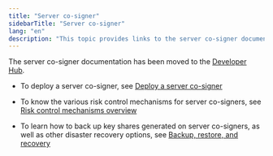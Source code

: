 ```yaml
---
title: "Server co-signer"
sidebarTitle: "Server co-signer"
lang: "en"
description: "This topic provides links to the server co-signer documentation on the Developer Hub."
---
```


The server co-signer documentation has been moved to the [Developer Hub](https://www.cobo.com/developers/v2/guides/mpc-wallets/server-co-signer/tss-node-overview).

- To deploy a server co-signer, see [Deploy a server co-signer](https://www.cobo.com/developers/v2/guides/mpc-wallets/server-co-signer/tss-node-deployment)

- To know the various risk control mechanisms for server co-signers, see [Risk control mechanisms overview](https://www.cobo.com/developers/v2/guides/mpc-wallets/server-co-signer/risk-control-mechanisms)

- To learn how to back up key shares generated on server co-signers, as well as other disaster recovery options, see [Backup, restore, and recovery
](https://www.cobo.com/developers/v2/guides/mpc-wallets/server-co-signer/disaster-recovery-overview)


